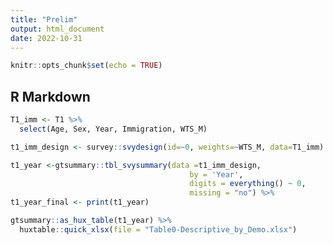 ```yaml
---
title: "Prelim"
output: html_document
date: 2022-10-31
---
```


```r
knitr::opts_chunk$set(echo = TRUE)
```

## R Markdown

```r
T1_imm <- T1 %>%
  select(Age, Sex, Year, Immigration, WTS_M)

t1_imm_design <- survey::svydesign(id=~0, weights=~WTS_M, data=T1_imm)

t1_year <-gtsummary::tbl_svysummary(data =t1_imm_design, 
                                        by = 'Year',
                                        digits = everything() ~ 0,
                                        missing = "no") %>%
t1_year_final <- print(t1_year)

gtsummary::as_hux_table(t1_year) %>%
  huxtable::quick_xlsx(file = "Table0-Descriptive_by_Demo.xlsx")
```


